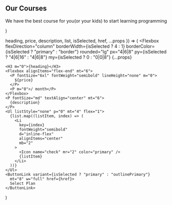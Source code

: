   <Section py="8|12|16|24" {...props}>
    <Container>
      <Flexbox flexDirection="column" textAlign="center">
        <H2 m="0">Our Courses</H2>
        <P fontSize="xl|2xl" mt="2" textAlign="center">
          We have the best course for you(or your kids) to start learning programming
        </P>
      </Flexbox>
      <Grid col="1|2|3" mt="4|6|8" gap="4|6|0">
        <PricingItem
          heading="Beginner"
          description="Programming basics and Arcade game development"
          price="120"
          list={[
            "10+ session included",
            "Python/Lua language",
            "Arcade and Love2d game dev",
            "9+ yo required",
            "6 months long at most"
          ]}
          href="plans#beginner-course-%F0%9F%A7%91"
          roundedRight="null|null|none"
          borderRight="null|null|none"
        />
        <PricingItem
          heading="Advanced"
          description="Game development with Godot game engine"
          price="200"
          list={[
            "10+ session included",
            "GDScript & Godot IDE",
            "Arcade/Platformer game dev",
            "12+ yo required",
            "6 months long at most"
          ]}
          href="plans#advanced-course-"
          isSelected
        />
        <PricingItem
          heading="Professional"
          description="Design/Implement/Publish your 1st professional game"
          price="300"
          list={[
            "10+ session included",
            "Design Pattern/Structure",
            "2D/2.5D game dev & publish",
            "18+ yo required",
            "6 months long at most"
          ]}
          href="plans#professional-course-%F0%9F%A7%91"
          roundedLeft="null|null|none"
          borderLeft="null|null|none"
        />
      </Grid>
    </Container>
  </Section>
)

  heading,
  price,
  description,
  list,
  isSelected,
  href,
  ...props
}) => (
  <Flexbox
    flexDirection="column"
    borderWidth={isSelected ? 4 : 1}
    borderColor={isSelected ? "primary" : "border"}
    rounded="lg"
    px="4|6|8"
    py={isSelected ? "4|6|16" : "4|6|8"}
    my={isSelected ? 0 : "0|0|8"}
    {...props}
  >
    <H3 m="0">{heading}</H3>
    <Flexbox alignItems="flex-end" mt="6">
      <P fontSize="6xl" fontWeight="semibold" lineHeight="none" m="0">
        ${price}
      </P>
      <P m="0">/ month</P>
    </Flexbox>
    <P fontSize="md" textAlign="center" mt="6">
      {description}
    </P>
    <Ul listStyle="none" p="0" mt="4" flex="1">
      {list.map((listItem, index) => (
        <Li
          key={index}
          fontWeight="semibold"
          d="inline-flex"
          alignItems="center"
          mb="2"
        >
          <Icon name="check" mr="2" color="primary" />
          {listItem}
        </Li>
      ))}
    </Ul>
    <ButtonLink variant={isSelected ? "primary" : "outlinePrimary"} 
      mt="8" w="full" href={href}>
      Select Plan
    </ButtonLink>
  </Flexbox>
)
